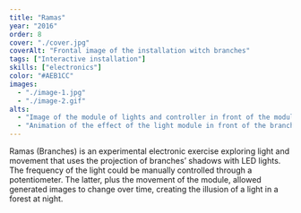 ```yaml
---
title: "Ramas"
year: "2016"
order: 8
cover: "./cover.jpg"
coverAlt: "Frontal image of the installation witch branches"
tags: ["Interactive installation"]
skills: ["electronics"]
color: "#AEB1CC"
images:
  - "./image-1.jpg"
  - "./image-2.gif"
alts:
  - "Image of the module of lights and controller in front of the module for the branches."
  - "Animation of the effect of the light module in front of the branches projected on a rounded backdrop."
---
```



Ramas (Branches) is an experimental electronic exercise exploring light and movement that uses the projection of branches’ shadows with LED lights. The frequency of the light could be manually controlled through a potentiometer. The latter, plus the movement of the module, allowed generated images to change over time, creating the illusion of a light in a forest at night.
